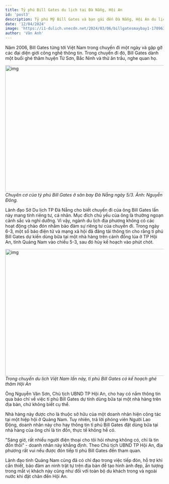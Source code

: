 ```yaml
---
title: Tỷ phú Bill Gates du lịch tại Đà Nẵng, Hội An
id: 'post3'
description: Tỷ phú Mỹ Bill Gates và bạn gái đến Đà Nẵng, Hội An du lịch vào sáng qua trên máy bay riêng sau khi dự lễ mừng đám cưới của con trai tỷ phú Ambani ở Ấn Độ.
date: '12/04/2024'
image: 'https://i1-dulich.vnecdn.net/2024/03/06/billgatesmaybay1-1709632884-2186-1709632895-1709707075-1709708430-1709708953.jpg?w=1200&h=0&q=100&dpr=1&fit=crop&s=RXbEVmDNnONDAvrl9BQb5Q'
author: 'Vân Anh'
---
```


Năm 2006, Bill Gates từng tới Việt Nam trong chuyến đi một ngày và gặp gỡ các đại diện giới công nghệ thông tin. Trong chuyến đi đó, Bill Gates dành một buổi ghé thăm huyện Từ Sơn, Bắc Ninh và thử ăn trầu, nghe quan họ.

<img
	src="https://i1-dulich.vnecdn.net/2024/03/06/billgatesmaybay1-1709632884-2186-1709632895-1709707075-1709708430-1709708953.jpg?w=1200&h=0&q=100&dpr=1&fit=crop&s=RXbEVmDNnONDAvrl9BQb5Q"
	className="w-full"
	width="718"
	height="404"
	alt="img"
/>
_Chuyên cơ của tỷ phú Bill Gates ở sân bay Đà Nẵng ngày 5/3. Ảnh: Nguyễn Đông._

Lãnh đạo Sở Du lịch TP Đà Nẵng cho biết chuyến đi của ông Bill Gates lần này mang tính riêng tư, cá nhân. Mục đích chủ yếu của ông là thưởng ngoạn cảnh sắc và nghỉ dưỡng. Vì vậy, ngành du lịch địa phương không có các hoạt động chào đón nhằm bảo đảm sự riêng tư của chuyến đi.
Trong ngày 6-3, một số báo điện tử và mạng xã hội đã đăng tải thông tin cho rằng tỉ phú Bill Gates dự kiến dùng bữa tại một nhà hàng trên cánh đồng lúa ở TP Hội An, tỉnh Quảng Nam vào chiều 5-3, sau đó hủy kế hoạch vào phút chót.

<img
	src="https://nld.mediacdn.vn/thumb_w/640/291774122806476800/2024/3/6/img6248-1709709591313899560037.jpg"
	className="w-full"
	width="718"
	height="404"
	alt="img"
/>
_Trong chuyến du lịch Việt Nam lần này, tỉ phú Bill Gates có kế hoạch ghé thăm Hội
An_

Ông Nguyễn Văn Sơn, Chủ tịch UBND TP Hội An, cho hay có nắm thông tin qua báo chí về việc tỉ phú Bill Gates dự tính dùng bữa tại một nhà hàng trên địa bàn, chứ không biết cụ thể.

Nhà hàng này được cho là thuộc sở hữu của một doanh nhân hiện công tác tại một hiệp hội ở Quảng Nam. Tuy nhiên, trả lời phóng viên Người Lao Động, doanh nhân này cho hay thông tin tỉ phú Bill Gates đặt dùng bữa tại nhà hàng của ông chỉ là tin đồn, thực tế không hề có.

"Sáng giờ, rất nhiều người điện thoại cho tôi hỏi nhưng không có, chỉ là tin đồn thôi" - doanh nhân này khẳng định.
Theo Chủ tịch UBND TP Hội An, địa phương rất vui nếu được đón tiếp tỉ phú Bill Gates đến tham quan.

Lãnh đạo tỉnh Quảng Nam cũng đã có chỉ đạo trong việc tiếp đón, hỗ trợ khi cần thiết, bảo đảm an ninh trật tự trên địa bàn để tạo hình ảnh đẹp, ấn tượng trong mắt vị khách này cũng như đối với toàn bộ du khách trong và ngoài nước khi đặt chân đến Hội An.
